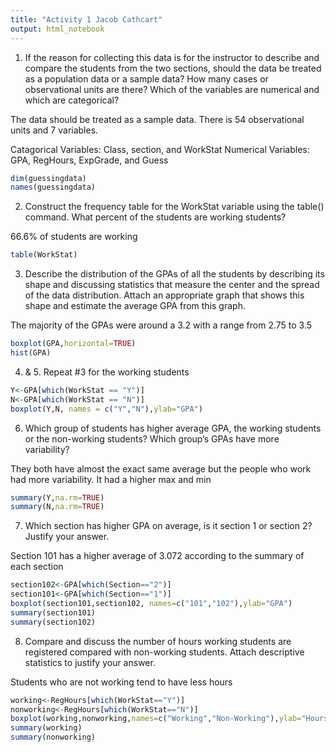 ```yaml
---
title: "Activity 1 Jacob Cathcart"
output: html_notebook
---
```


1.	If the reason for collecting this data is for the instructor to describe and compare the students from the two sections, should the data be treated as a population data or a sample data? How many cases or observational units are there?   Which of the variables are numerical and which are categorical?

The data should be treated as a sample data. There is 54 observational units and 7 variables. 

Catagorical Variables: Class, section, and WorkStat
Numerical Variables: GPA, RegHours, ExpGrade, and Guess
```r
dim(guessingdata)
names(guessingdata)
```


2.	Construct the frequency table for the WorkStat variable using the table() command.  What percent of the students are working students?

66.6% of students are working


```r
table(WorkStat)
```


3.	Describe the distribution of the GPAs of all the students by describing its shape and discussing statistics that measure the center and the spread of the data distribution.  Attach an appropriate graph that shows this shape and estimate the average GPA from this graph.

The majority of the GPAs were around a 3.2 with a range from 2.75 to 3.5

```r
boxplot(GPA,horizontal=TRUE)
hist(GPA)
```

4. & 5.	Repeat #3 for the working students
```r
Y<-GPA[which(WorkStat == "Y")]
N<-GPA[which(WorkStat == "N")]
boxplot(Y,N, names = c("Y","N"),ylab="GPA")
```


6.	Which group of students has higher average GPA, the working students or the non-working students?  Which group’s GPAs have more variability?

They both have almost the exact same average but the people who work had more variability. It had a higher max and min


```r
summary(Y,na.rm=TRUE)
summary(N,na.rm=TRUE)
```


7.	Which section has higher GPA on average, is it section 1 or section 2?  Justify your answer.

Section 101 has a higher average of 3.072 according to the summary of each section


```r
section102<-GPA[which(Section=="2")]
section101<-GPA[which(Section=="1")]
boxplot(section101,section102, names=c("101","102"),ylab="GPA")
summary(section101)
summary(section102)
```

8.	Compare and discuss the number of hours working students are registered compared with non-working students.  Attach descriptive statistics to justify your answer.

Students who are not working tend to have less hours


```r
working<-RegHours[which(WorkStat=="Y")]
nonworking<-RegHours[which(WorkStat=="N")]
boxplot(working,nonworking,names=c("Working","Non-Working"),ylab="Hours")
summary(working)
summary(nonworking)
```


